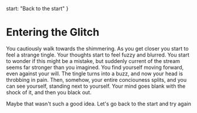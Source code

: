   start: "Back to the start"
}

# Entering the Glitch

You cautiously walk towards the shimmering. As you get closer you start to feel
a strange tingle. Your thoughts start to feel fuzzy and blurred. You start to
wonder if this might be a mistake, but suddenly current of the stream seems far
stronger than you imagined. You find yourself moving forward, even against your
will. The tingle turns into a buzz, and now your head is throbbing in pain.
Then, somehow, your entire conciouness splits, and you can see yourself,
standing next to yourself. Your mind goes blank with the shock of it, and then
you black out.

Maybe that wasn't such a good idea. Let's go back to the start and try again
